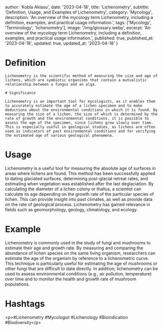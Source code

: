 
  author: 'Kobla Aklasu',
  date: '2023-04-18',
  title: 'Lichenometry',
  subtitle: 'Definition, Usage, and Examples of Lichenometry',
  category: 'Mycology',
  description: 'An overview of the mycology term Lichenometry, including a definition, examples, and practical usage information.',
  tags: ['Mycology', 'Terminology', 'lichenometry'],
  image: '/img/glossary.webp',
  excerpt: 'An overview of the mycology term Lichenometry, including a definition, examples, and practical usage information.',
  published: true,
  published_at: '2023-04-18',
  updated: true,
  updated_at: '2023-04-18'
}




# Definition
    
    Lichenometry is the scientific method of measuring the size and age of lichens, which are symbiotic organisms that contain a mutualistic relationship between a fungus and an alga.
    
    # Significance
    
    Lichenometry is an important tool for mycologists, as it enables them to accurately estimate the age of a lichen specimen and to make deductions about the environmental conditions in which it is found. By measuring the size of a lichen, the size of which is determined by the rate of growth and the environmental conditions, it is possible to assess the age of the specimen, since lichens grow slowly over time. This is especially useful in geological studies, as lichens are often used as indicators of past environmental conditions and for verifying the estimated age of various geological phenomena.

# Usage

Lichenometry is a useful tool for measuring the absolute age of surfaces in areas where lichens are found. This method has been successfully applied to dating glaciated surfaces, determining post-glacial retreat rates, and estimating when vegetation was established after the last deglaciation. By calculating the diameter of a lichen colony or thallus, a scientist can calculate its age depending on the growth rate of the particular species of lichen. This can provide insight into past climates, as well as provide data on the rate of geological process. Lichenometry has gained relevance in fields such as geomorphology, geology, climatology, and ecology.

# Example

Lichenometry is commonly used in the study of fungi and mushrooms to estimate their age and growth rate. By measuring and comparing the abundance of lichen species on the same living organism, researchers can estimate the age of the organism by reference to a lichenometric curve. This technique is particularly useful for estimating the age of mushrooms or other fungi that are difficult to date directly. In addition, lichenometry can be used to assess environmental conditions (e.g., air pollution, temperature) over time and to monitor the health and growth rate of mushroom populations.

# Hashtags

&lt;p&gt;#Lichenometry #Mycologist #Lichenology #Bioindication #Biodiversity&lt;/p&gt;

